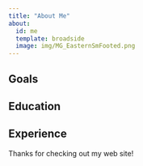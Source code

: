 ```yaml
---
title: "About Me"
about:
  id: me
  template: broadside
  image: img/MG_EasternSmFooted.png
---
```


:::{#me}

## Goals

## Education

## Experience

:::

Thanks for checking out my web site!

